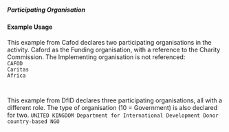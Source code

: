 ===== Participating Organisation ===== 
{{for revision 1.03}}

==== Example Usage ====
This example from Cafod declares two participating organisations in the activity.  Caford as the Funding organisation, with a reference to the Charity Commission.  The Implementing organisation is not referenced:
<code xml>
<participating-org role="Funding" ref="GB-CHC-285776">CAFOD</participating-org>
<participating-org role="Implementing">Caritas Africa</participating-org>

</code>
This example from DfID declares three participating organisations, all with a different role. The type of organisation (10 = Government) is also declared for two.
<code xml>
<participating-org ref="GB" type="10" role="Funding">UNITED KINGDOM</participating-org>
<participating-org ref="GB-1" type="10" role="Extending">Department for International Development</participating-org>
<participating-org ref="22000" role="Implementing">Donor country-based NGO</participating-org>
</code>